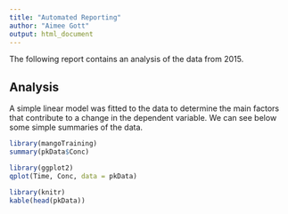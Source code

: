 ```yaml
---
title: "Automated Reporting"
author: "Aimee Gott"
output: html_document
---
```


The following report contains an analysis of the data from 2015. 

## Analysis
A simple linear model was fitted to the data to determine the main factors that contribute to a change in the dependent variable. We can see below some simple summaries of the data.

```r
library(mangoTraining)
summary(pkData$Conc)
```

```r
library(ggplot2)
qplot(Time, Conc, data = pkData)
```

```r
library(knitr)
kable(head(pkData))
```
